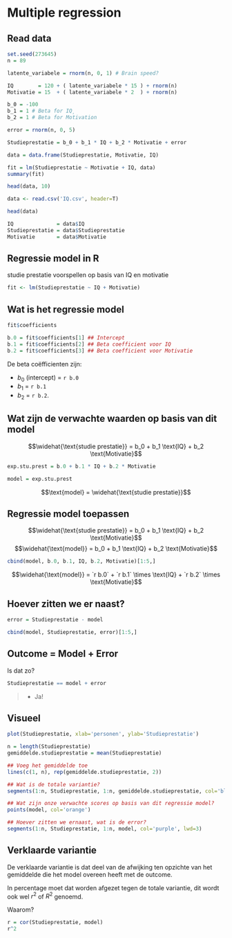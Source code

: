 # Multiple regression {.section}

## Read data

```r
set.seed(273645)
n = 89

latente_variabele = rnorm(n, 0, 1) # Brain speed?

IQ        = 120 + ( latente_variabele * 15 ) + rnorm(n)
Motivatie = 15  + ( latente_variabele * 2  ) + rnorm(n)

b_0 = -100
b_1 = 1 # Beta for IQ̧
b_2 = 1 # Beta for Motivation

error = rnorm(n, 0, 5)

Studieprestatie = b_0 + b_1 * IQ + b_2 * Motivatie + error

data = data.frame(Studieprestatie, Motivatie, IQ)

fit = lm(Studieprestatie ~ Motivatie + IQ, data)
summary(fit)

head(data, 10)
```


```r
data <- read.csv('IQ.csv', header=T)

head(data)

IQ              = data$IQ
Studieprestatie = data$Studieprestatie
Motivatie       = data$Motivatie
```

## Regressie model in R 

studie prestatie voorspellen op basis van IQ en motivatie

```r
fit <- lm(Studieprestatie ~ IQ + Motivatie)
```

## Wat is het regressie model {.subsection}

```r
fit$coefficients

b.0 = fit$coefficients[1] ## Intercept
b.1 = fit$coefficients[2] ## Beta coefficient voor IQ
b.2 = fit$coefficients[3] ## Beta coefficient voor Motivatie
```

De beta coëfficienten zijn: 

* $b_0$ (intercept) = `r b.0`
* $b_1$ = `r b.1`
* $b_2$ = `r b.2`.

## Wat zijn de verwachte waarden op basis van dit model

$$\widehat{\text{studie prestatie}} = b_0 + b_1 \text{IQ} + b_2 \text{Motivatie}$$

```r
exp.stu.prest = b.0 + b.1 * IQ + b.2 * Motivatie

model = exp.stu.prest
```

$$\text{model} = \widehat{\text{studie prestatie}}$$

## Regressie model toepassen {.subsection}

$$\widehat{\text{studie prestatie}} = b_0 + b_1 \text{IQ} + b_2 \text{Motivatie}$$
$$\widehat{\text{model}} = b_0 + b_1 \text{IQ} + b_2 \text{Motivatie}$$

```r
cbind(model, b.0, b.1, IQ, b.2, Motivatie)[1:5,]
```

$$\widehat{\text{model}} = `r b.0` + `r b.1` \times \text{IQ} + `r b.2` \times \text{Motivatie}$$

## Hoever zitten we er naast?

```r
error = Studieprestatie - model

cbind(model, Studieprestatie, error)[1:5,]
```

## Outcome = Model + Error {.subsection}

Is dat zo?

```r
Studieprestatie == model + error
```

> - Ja!

## Visueel {.smaller .subsection}

```r
plot(Studieprestatie, xlab='personen', ylab='Studieprestatie')

n = length(Studieprestatie)
gemiddelde.studieprestatie = mean(Studieprestatie)

## Voeg het gemiddelde toe
lines(c(1, n), rep(gemiddelde.studieprestatie, 2))

## Wat is de totale variantie?
segments(1:n, Studieprestatie, 1:n, gemiddelde.studieprestatie, col='blue')

## Wat zijn onze verwachte scores op basis van dit regressie model?
points(model, col='orange')

## Hoever zitten we ernaast, wat is de error?
segments(1:n, Studieprestatie, 1:n, model, col='purple', lwd=3)
```

## Verklaarde variantie {.subsection}

De verklaarde variantie is dat deel van de afwijking ten opzichte van het gemiddelde die het model overeen heeft met de outcome.

In percentage moet dat worden afgezet tegen de totale variantie, dit wordt ook wel $r^2$ of $R^2$ genoemd.

Waarom?

```r
r = cor(Studieprestatie, model)
r^2
```

